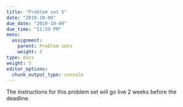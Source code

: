 ```yaml
---
title: "Problem set 5"
date: "2019-10-09"
due_date: "2019-10-09"
due_time: "11:59 PM"
menu:
  assignment:
    parent: Problem sets
    weight: 5
type: docs
weight: 5
editor_options: 
  chunk_output_type: console
---
```


The instructions for this problem set will go live 2 weeks before the deadline.
